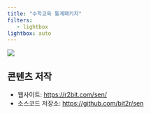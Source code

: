 ```yaml
---
title: "수학교육 통계패키지"
filters:
   - lightbox
lightbox: auto
---
```




![](images/web-poster.jpg)

## 콘텐츠 저작

:::{.callout-note}

- 웹사이트: <https://r2bit.com/sen/>
- 소스코드 저장소: <https://github.com/bit2r/sen>

:::



